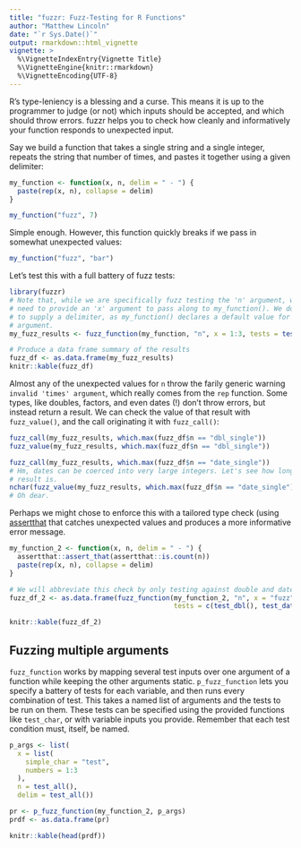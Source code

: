 ```yaml
---
title: "fuzzr: Fuzz-Testing for R Functions"
author: "Matthew Lincoln"
date: "`r Sys.Date()`"
output: rmarkdown::html_vignette
vignette: >
  %\VignetteIndexEntry{Vignette Title}
  %\VignetteEngine{knitr::rmarkdown}
  %\VignetteEncoding{UTF-8}
---
```


R's type-leniency is a blessing and a curse.
This means it is up to the programmer to judge (or not) which inputs should be accepted, and which should throw errors.
fuzzr helps you to check how cleanly and informatively your function responds to unexpected input.

Say we build a function that takes a single string and a single integer, repeats the string that number of times, and pastes it together using a given delimiter:

```r
my_function <- function(x, n, delim = " - ") {
  paste(rep(x, n), collapse = delim)
}

my_function("fuzz", 7)
```

Simple enough.
However, this function quickly breaks if we pass in somewhat unexpected values:

```r
my_function("fuzz", "bar")
```

Let's test this with a full battery of fuzz tests:

```r
library(fuzzr)
# Note that, while we are specifically fuzz testing the 'n' argument, we still 
# need to provide an 'x' argument to pass along to my_function(). We do not have
# to supply a delimiter, as my_function() declares a default value for this
# argument.
my_fuzz_results <- fuzz_function(my_function, "n", x = 1:3, tests = test_all(), test_delim = ";")

# Produce a data frame summary of the results
fuzz_df <- as.data.frame(my_fuzz_results)
knitr::kable(fuzz_df)
```

Almost any of the unexpected values for `n` throw the farily generic warning `invalid 'times' argument`, which really comes from the `rep` function.
Some types, like doubles, factors, and even dates (!) don't throw errors, but instead return a result.
We can check the value of that result with `fuzz_value()`, and the call originating it with `fuzz_call()`:

```r
fuzz_call(my_fuzz_results, which.max(fuzz_df$n == "dbl_single"))
fuzz_value(my_fuzz_results, which.max(fuzz_df$n == "dbl_single"))

fuzz_call(my_fuzz_results, which.max(fuzz_df$n == "date_single"))
# Hm, dates can be coerced into very large integers. Let's see how long this
# result is.
nchar(fuzz_value(my_fuzz_results, which.max(fuzz_df$n == "date_single")))
# Oh dear.
```

Perhaps we might chose to enforce this with a tailored type check (using [assertthat](https://cran.r-project.org/package=assertthat) that catches unexpected values and produces a more informative error message. 

```r
my_function_2 <- function(x, n, delim = " - ") {
  assertthat::assert_that(assertthat::is.count(n))
  paste(rep(x, n), collapse = delim)
}

# We will abbreviate this check by only testing against double and date vectors
fuzz_df_2 <- as.data.frame(fuzz_function(my_function_2, "n", x = "fuzz", 
                                         tests = c(test_dbl(), test_date())))

knitr::kable(fuzz_df_2)
```

## Fuzzing multiple arguments

`fuzz_function` works by mapping several test inputs over one argument of a function while keeping the other arguments static.
`p_fuzz_function` lets you specify a battery of tests for each variable, and then runs every combination of test.
This takes a named list of arguments and the tests to be run on them. These tests can be specified using the provided functions like `test_char`, or with variable inputs you provide.
Remember that each test condition must, itself, be named.

```r
p_args <- list(
  x = list(
    simple_char = "test",
    numbers = 1:3
  ),
  n = test_all(),
  delim = test_all())

pr <- p_fuzz_function(my_function_2, p_args)
prdf <- as.data.frame(pr)

knitr::kable(head(prdf))
```

